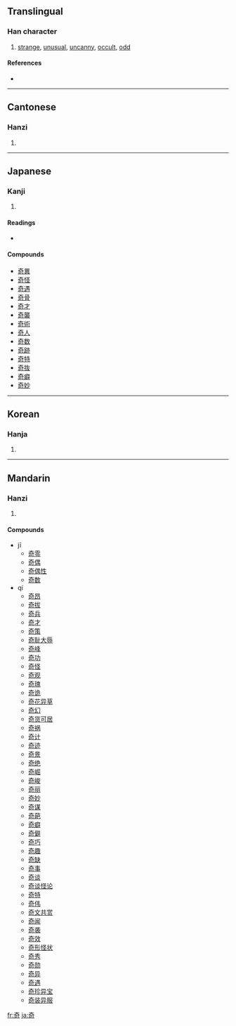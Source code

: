 {{see|竒}}
==Translingual==

===Han character===
{{Han char|rn=37|rad=大|as=05|sn=8|four=4062<sub>1</sub>|canj=大一弓口 (KMNR)|ids=⿱[[大]][[可]]}}

# [[strange]], [[unusual]], [[uncanny]], [[occult]], [[odd]]

====References====
* {{Han ref|kx=0250.310|dkj=05892|dj=0510.290|hdz=10533.040|uh=5947|ud=22855|bh=A95F|bd=43359}}

----

==Cantonese==

===Hanzi===
{{yue-hanzi|jyut=|y=kei4}}

# {{defn|Cantonese}}

----

==Japanese==

===Kanji===
{{ja-kanji|grade=c|rs=大05}}

# {{defn|Japanese}}

====Readings====
* {{ja-readings|on=[[き]] (ki)|kun=[[くし]] (kushi), [[めずらしい]] (mezurashii), [[あやしい]] (ayashii)}}

====Compounds====
* [[奇異]]
* [[奇怪]]
* [[奇遇]]
* [[奇骨]]
* [[奇才]]
* [[奇襲]]
* [[奇術]]
* [[奇人]]
* [[奇数]]
* [[奇跡]]
* [[奇特]]
* [[奇抜]]
* [[奇癖]]
* [[奇妙]]

----

==Korean==

===Hanja===
{{ko-hanja|hangeul=기|rv=gi|mr=ki}}

# {{defn|Korean}}

----

==Mandarin==

===Hanzi===
{{cmn-hanzi|pin=[[jī]] ([[ji1]]), [[qí]] ([[qi2]])|wg=chi<sup>1</sup>, ch'i<sup>2</sup>}}

# {{defn|Mandarin}}

====Compounds====
* jī
** [[奇零]]
** [[奇偶]]
** [[奇偶性]]
** [[奇数]]
* qí
** [[奇昂]]
** [[奇拔]]
** [[奇兵]]
** [[奇才]]
** [[奇策]]
** [[奇耻大辱]]
** [[奇峰]]
** [[奇功]]
** [[奇怪]]
** [[奇观]]
** [[奇瑰]]
** [[奇诡]]
** [[奇花异草]]
** [[奇幻]]
** [[奇货可居]]
** [[奇祸]]
** [[奇计]]
** [[奇迹]]
** [[奇景]]
** [[奇绝]]
** [[奇崛]]
** [[奇峻]]
** [[奇丽]]
** [[奇妙]]
** [[奇谋]]
** [[奇葩]]
** [[奇癖]]
** [[奇僻]]
** [[奇巧]]
** [[奇趣]]
** [[奇缺]]
** [[奇事]]
** [[奇谈]]
** [[奇谈怪论]]
** [[奇特]]
** [[奇伟]]
** [[奇文共赏]]
** [[奇闻]]
** [[奇袭]]
** [[奇效]]
** [[奇形怪状]]
** [[奇秀]]
** [[奇勋]]
** [[奇异]]
** [[奇遇]]
** [[奇珍异宝]]
** [[奇装异服]]

[[fr:奇]]
[[ja:奇]]
